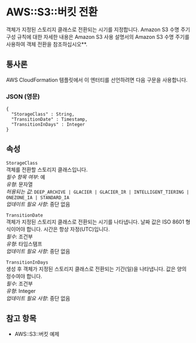 # AWS::S3::버킷 전환

객체가 지정된 스토리지 클래스로 전환되는 시기를 지정합니다. Amazon S3 수명 주기 구성 규칙에 대한 자세한 내용은 Amazon S3 사용 설명서의 Amazon S3 수명 주기를 사용하여 객체 전환을 참조하십시오\*\*.

## 통사론

AWS CloudFormation 템플릿에서 이 엔터티를 선언하려면 다음 구문을 사용합니다.

### JSON (영문)

```
{
  "StorageClass" : String,
  "TransitionDate" : Timestamp,
  "TransitionInDays" : Integer
}
```

## 속성

`StorageClass`  
객체를 전환할 스토리지 클래스입니다.  
_필수 항목 여부_: 예  
_유형_: 문자열  
_허용되는 값_: `DEEP_ARCHIVE | GLACIER | GLACIER_IR | INTELLIGENT_TIERING | ONEZONE_IA | STANDARD_IA`  
_업데이트 필요 사항_: 중단 없음

`TransitionDate`  
객체가 지정된 스토리지 클래스로 전환되는 시기를 나타냅니다. 날짜 값은 ISO 8601 형식이어야 합니다. 시간은 항상 자정(UTC)입니다.  
_필수_: 조건부  
_유형_: 타임스탬프  
_업데이트 필요 사항_: 중단 없음

`TransitionInDays`  
생성 후 객체가 지정된 스토리지 클래스로 전환되는 기간(일)을 나타냅니다. 값은 양의 정수여야 합니다.  
_필수_: 조건부  
_유형_: Integer  
_업데이트 필요 사항_: 중단 없음

## 참고 항목

- AWS::S3::버킷 예제
